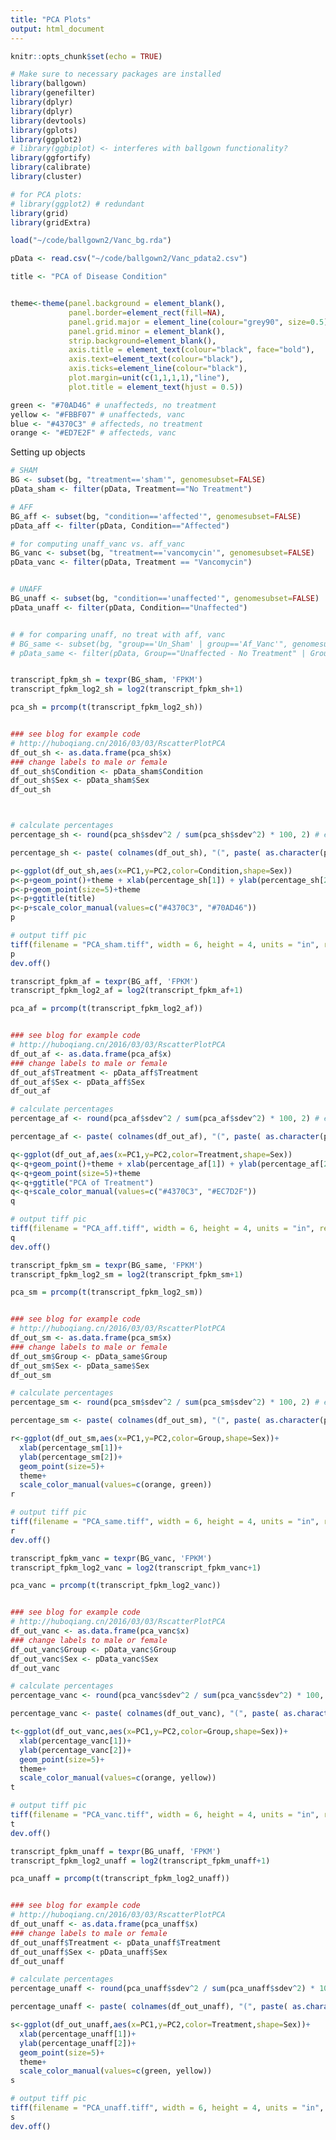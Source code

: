 ```yaml
---
title: "PCA Plots"
output: html_document
---
```


```r
knitr::opts_chunk$set(echo = TRUE)

# Make sure to necessary packages are installed
library(ballgown)
library(genefilter)
library(dplyr)
library(dplyr)
library(devtools)
library(gplots)
library(ggplot2)
# library(ggbiplot) <- interferes with ballgown functionality?
library(ggfortify)
library(calibrate)
library(cluster)

# for PCA plots:
# library(ggplot2) # redundant
library(grid)
library(gridExtra)

load("~/code/ballgown2/Vanc_bg.rda")

pData <- read.csv("~/code/ballgown2/Vanc_pdata2.csv")

title <- "PCA of Disease Condition"


theme<-theme(panel.background = element_blank(),
             panel.border=element_rect(fill=NA),
             panel.grid.major = element_line(colour="grey90", size=0.5),
             panel.grid.minor = element_blank(),
             strip.background=element_blank(),
             axis.title = element_text(colour="black", face="bold"),
             axis.text=element_text(colour="black"),
             axis.ticks=element_line(colour="black"),
             plot.margin=unit(c(1,1,1,1),"line"),
             plot.title = element_text(hjust = 0.5))
```


```r

green <- "#70AD46" # unaffecteds, no treatment
yellow <- "#FBBF07" # unaffecteds, vanc
blue <- "#4370C3" # affecteds, no treatment
orange <- "#ED7E2F" # affecteds, vanc


```






Setting up objects

```r
# SHAM
BG <- subset(bg, "treatment=='sham'", genomesubset=FALSE)
pData_sham <- filter(pData, Treatment=="No Treatment")

# AFF
BG_aff <- subset(bg, "condition=='affected'", genomesubset=FALSE)
pData_aff <- filter(pData, Condition=="Affected")

# for computing unaff_vanc vs. aff_vanc
BG_vanc <- subset(bg, "treatment=='vancomycin'", genomesubset=FALSE)
pData_vanc <- filter(pData, Treatment == "Vancomycin")


# UNAFF
BG_unaff <- subset(bg, "condition=='unaffected'", genomesubset=FALSE)
pData_unaff <- filter(pData, Condition=="Unaffected")


# # for comparing unaff, no treat with aff, vanc
# BG_same <- subset(bg, "group=='Un_Sham' | group=='Af_Vanc'", genomesubset=FALSE)
# pData_same <- filter(pData, Group=="Unaffected - No Treatment" | Group =="Affected - Vancomycin")



```

```r
transcript_fpkm_sh = texpr(BG_sham, 'FPKM')
transcript_fpkm_log2_sh = log2(transcript_fpkm_sh+1)

pca_sh = prcomp(t(transcript_fpkm_log2_sh))


### see blog for example code
# http://huboqiang.cn/2016/03/03/RscatterPlotPCA
df_out_sh <- as.data.frame(pca_sh$x)
### change labels to male or female
df_out_sh$Condition <- pData_sham$Condition
df_out_sh$Sex <- pData_sham$Sex
df_out_sh



# calculate percentages
percentage_sh <- round(pca_sh$sdev^2 / sum(pca_sh$sdev^2) * 100, 2) # eigen values = square of stddev, traditionally % = proporation of variance, which is based on EIGEN values not std dev

percentage_sh <- paste( colnames(df_out_sh), "(", paste( as.character(percentage_sh), "%", ")", sep="") )

```


```r
p<-ggplot(df_out_sh,aes(x=PC1,y=PC2,color=Condition,shape=Sex))
p<-p+geom_point()+theme + xlab(percentage_sh[1]) + ylab(percentage_sh[2])
p<-p+geom_point(size=5)+theme
p<-p+ggtitle(title)
p<-p+scale_color_manual(values=c("#4370C3", "#70AD46"))
p
```

```r
# output tiff pic
tiff(filename = "PCA_sham.tiff", width = 6, height = 4, units = "in", res = 300)
p
dev.off()


```


```r
transcript_fpkm_af = texpr(BG_aff, 'FPKM')
transcript_fpkm_log2_af = log2(transcript_fpkm_af+1)

pca_af = prcomp(t(transcript_fpkm_log2_af))


### see blog for example code
# http://huboqiang.cn/2016/03/03/RscatterPlotPCA
df_out_af <- as.data.frame(pca_af$x)
### change labels to male or female
df_out_af$Treatment <- pData_aff$Treatment
df_out_af$Sex <- pData_aff$Sex
df_out_af

# calculate percentages
percentage_af <- round(pca_af$sdev^2 / sum(pca_af$sdev^2) * 100, 2) # eigen values = square of stddev, traditionally % = proporation of variance, which is based on EIGEN values not std dev

percentage_af <- paste( colnames(df_out_af), "(", paste( as.character(percentage_af), "%", ")", sep="") )

```



```r
q<-ggplot(df_out_af,aes(x=PC1,y=PC2,color=Treatment,shape=Sex))
q<-q+geom_point()+theme + xlab(percentage_af[1]) + ylab(percentage_af[2])
q<-q+geom_point(size=5)+theme
q<-q+ggtitle("PCA of Treatment")
q<-q+scale_color_manual(values=c("#4370C3", "#EC7D2F"))
q
```
```r
# output tiff pic
tiff(filename = "PCA_aff.tiff", width = 6, height = 4, units = "in", res = 300)
q
dev.off()

```


```r
transcript_fpkm_sm = texpr(BG_same, 'FPKM')
transcript_fpkm_log2_sm = log2(transcript_fpkm_sm+1)

pca_sm = prcomp(t(transcript_fpkm_log2_sm))


### see blog for example code
# http://huboqiang.cn/2016/03/03/RscatterPlotPCA
df_out_sm <- as.data.frame(pca_sm$x)
### change labels to male or female
df_out_sm$Group <- pData_same$Group
df_out_sm$Sex <- pData_same$Sex
df_out_sm

# calculate percentages
percentage_sm <- round(pca_sm$sdev^2 / sum(pca_sm$sdev^2) * 100, 2) # eigen values = square of stddev, traditionally % = proporation of variance, which is based on EIGEN values not std dev

percentage_sm <- paste( colnames(df_out_sm), "(", paste( as.character(percentage_sm), "%", ")", sep="") )

```


```r
r<-ggplot(df_out_sm,aes(x=PC1,y=PC2,color=Group,shape=Sex))+
  xlab(percentage_sm[1])+
  ylab(percentage_sm[2])+
  geom_point(size=5)+
  theme+
  scale_color_manual(values=c(orange, green))
r
```


```r
# output tiff pic
tiff(filename = "PCA_same.tiff", width = 6, height = 4, units = "in", res = 300)
r
dev.off()

```

```r
transcript_fpkm_vanc = texpr(BG_vanc, 'FPKM')
transcript_fpkm_log2_vanc = log2(transcript_fpkm_vanc+1)

pca_vanc = prcomp(t(transcript_fpkm_log2_vanc))


### see blog for example code
# http://huboqiang.cn/2016/03/03/RscatterPlotPCA
df_out_vanc <- as.data.frame(pca_vanc$x)
### change labels to male or female
df_out_vanc$Group <- pData_vanc$Group
df_out_vanc$Sex <- pData_vanc$Sex
df_out_vanc

# calculate percentages
percentage_vanc <- round(pca_vanc$sdev^2 / sum(pca_vanc$sdev^2) * 100, 2) # eigen values = square of stddev, traditionally % = proporation of variance, which is based on EIGEN values not std dev

percentage_vanc <- paste( colnames(df_out_vanc), "(", paste( as.character(percentage_vanc), "%", ")", sep="") )

```


```r
t<-ggplot(df_out_vanc,aes(x=PC1,y=PC2,color=Group,shape=Sex))+
  xlab(percentage_vanc[1])+
  ylab(percentage_vanc[2])+
  geom_point(size=5)+
  theme+
  scale_color_manual(values=c(orange, yellow))
t
```


```r
# output tiff pic
tiff(filename = "PCA_vanc.tiff", width = 6, height = 4, units = "in", res = 300)
t
dev.off()
```


```r
transcript_fpkm_unaff = texpr(BG_unaff, 'FPKM')
transcript_fpkm_log2_unaff = log2(transcript_fpkm_unaff+1)

pca_unaff = prcomp(t(transcript_fpkm_log2_unaff))


### see blog for example code
# http://huboqiang.cn/2016/03/03/RscatterPlotPCA
df_out_unaff <- as.data.frame(pca_unaff$x)
### change labels to male or female
df_out_unaff$Treatment <- pData_unaff$Treatment
df_out_unaff$Sex <- pData_unaff$Sex
df_out_unaff

# calculate percentages
percentage_unaff <- round(pca_unaff$sdev^2 / sum(pca_unaff$sdev^2) * 100, 2) # eigen values = square of stddev, traditionally % = proporation of variance, which is based on EIGEN values not std dev

percentage_unaff <- paste( colnames(df_out_unaff), "(", paste( as.character(percentage_unaff), "%", ")", sep="") )
```

```r
s<-ggplot(df_out_unaff,aes(x=PC1,y=PC2,color=Treatment,shape=Sex))+
  xlab(percentage_unaff[1])+
  ylab(percentage_unaff[2])+
  geom_point(size=5)+
  theme+
  scale_color_manual(values=c(green, yellow))
s
```
```r
# output tiff pic
tiff(filename = "PCA_unaff.tiff", width = 6, height = 4, units = "in", res = 300)
s
dev.off()
```

